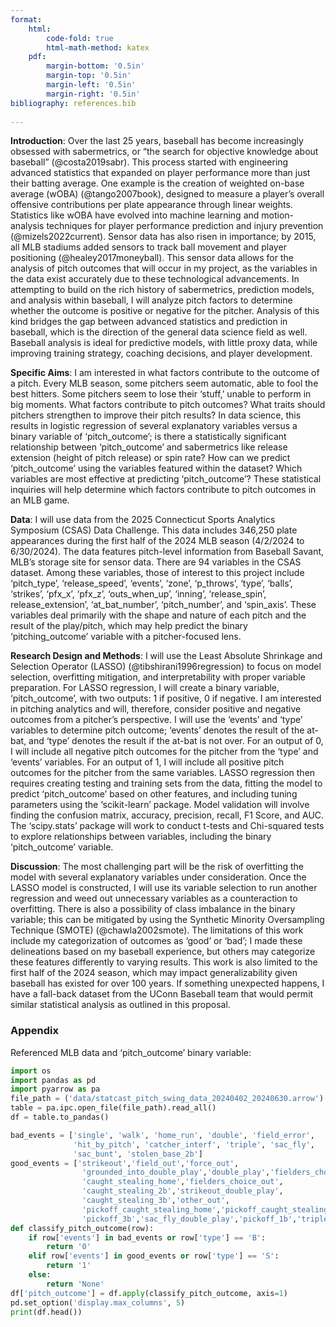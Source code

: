 ```yaml
---
format: 
    html: 
        code-fold: true
        html-math-method: katex
    pdf:
        margin-bottom: '0.5in'
        margin-top: '0.5in'
        margin-left: '0.5in'
        margin-right: '0.5in'
bibliography: references.bib
        
---
```

\begin{titlepage}
\centering
\vspace*{4cm}
{\Huge \textbf{Proposal: Predicting Pitch Outcomes for Major League Pitchers in 2024} \par}

\vspace{1.5cm} 
{\Large \textbf{Author: Sara Clokey} \par}

\vspace{0.25cm}
{\Large University of Connecticut \par}

\vspace{0.25cm}
{\Large Department of Statistics \par}

\vspace{0.5cm}
{\Large Date: 10-28-2024 \par}
\end{titlepage}

**Introduction**: Over the last 25 years, baseball has become increasingly obsessed with sabermetrics, 
or "the search for objective knowledge about baseball" (@costa2019sabr). This process started with engineering
advanced statistics that expanded on player performance more than just their batting average. One example is
the creation of weighted on-base average (wOBA) (@tango2007book), designed to measure a player's overall 
offensive contributions per plate appearance through linear weights. Statistics like wOBA have evolved into machine
learning and motion-analysis techniques for player performance prediction and injury prevention (@mizels2022current).
Sensor data has also risen in importance; by 2015, all MLB stadiums added sensors to track ball movement and player 
positioning (@healey2017moneyball). This sensor data allows for the analysis of pitch outcomes that will occur in my 
project, as the variables in the data exist accurately due to these technological advancements. In attempting to build
on the rich history of sabermetrics, prediction models, and analysis within baseball, I will analyze pitch factors to
determine whether the outcome is positive or negative for the pitcher. Analysis of this kind bridges the gap between
advanced statistics and prediction in baseball, which is the direction of the general data science field as well.
Baseball analysis is ideal for predictive models, with little proxy data, while improving training strategy, coaching
decisions, and player development. 

**Specific Aims**: I am interested in what factors contribute to the outcome of a pitch. Every MLB season, some
pitchers seem automatic, able to fool the best hitters. Some pitchers seem to lose their 'stuff,' unable to perform
in big moments. What factors contribute to pitch outcomes? What traits should pitchers strengthen to improve their
pitch results? In data science, this results in logistic regression of several explanatory variables versus a binary
variable of 'pitch_outcome'; is there a statistically significant relationship between 'pitch_outcome' and sabermetrics
like release extension (height of pitch release) or spin rate? How can we predict 'pitch_outcome' using the variables
featured within the dataset? Which variables are most effective at predicting 'pitch_outcome'? These statistical
inquiries will help determine which factors contribute to pitch outcomes in an MLB game.

**Data**: I will use data from the 2025 Connecticut Sports Analytics Symposium (CSAS) Data Challenge. This data 
includes 346,250 plate appearances during the first half of the 2024 MLB season (4/2/2024 to 6/30/2024). The data 
features pitch-level information from Baseball Savant, MLB's storage site for sensor data. There are 94 variables
in the CSAS dataset. Among these variables, those of interest to this project include 'pitch_type', 'release_speed',
'events', 'zone', 'p_throws', 'type', 'balls', 'strikes', 'pfx_x', 'pfx_z', 'outs_when_up', 'inning', 'release_spin',
release_extension', 'at_bat_number', 'pitch_number', and 'spin_axis'. These variables deal primarily with the shape
and nature of each pitch and the result of the play/pitch, which may help predict the binary 'pitching_outcome' 
variable with a pitcher-focused lens.

**Research Design and Methods**: I will use the Least Absolute Shrinkage and Selection Operator (LASSO) 
(@tibshirani1996regression) to focus on model selection, overfitting mitigation, and interpretability with proper 
variable preparation. For LASSO regression, I will create a binary variable, 'pitch_outcome', with two outputs: 1 
if positive, 0 if negative. I am interested in pitching analytics and will, therefore, consider positive and negative
outcomes from a pitcher's perspective. I will use the 'events' and 'type' variables to determine pitch outcome; 'events'
denotes the result of the at-bat, and 'type' denotes the result if the at-bat is not over. For an output of 0, I will 
include all negative pitch outcomes for the pitcher from the 'type' and 'events' variables. For an output of 1, I will
include all positive pitch outcomes for the pitcher from the same variables. LASSO regression then requires creating
testing and training sets from the data, fitting the model to predict 'pitch_outcome' based on other features, and 
including tuning parameters using the 'scikit-learn' package. Model validation will involve finding the confusion matrix,
accuracy, precision, recall, F1 Score, and AUC. The 'scipy.stats' package will work to conduct t-tests and Chi-squared
tests to explore relationships between variables, including the binary 'pitch_outcome' variable.

**Discussion**: The most challenging part will be the risk of overfitting the model with several explanatory variables 
under consideration. Once the LASSO model is constructed, I will use its variable selection to run another regression
and weed out unnecessary variables as a counteraction to overfitting. There is also a possibility of class imbalance in
the binary variable; this can be mitigated by using the Synthetic Minority Oversampling Technique (SMOTE) (@chawla2002smote).
The limitations of this work include my categorization of outcomes as 'good' or 'bad'; I made these delineations based on my
baseball experience, but others may categorize these features differently to varying results. This work is also limited to
the first half of the 2024 season, which may impact generalizability given baseball has existed for over 100 years. If 
something unexpected happens, I have a fall-back dataset from the UConn Baseball team that would permit similar statistical
analysis as outlined in this proposal.

\newpage

### Appendix
Referenced MLB data and 'pitch_outcome' binary variable:
```python
import os
import pandas as pd
import pyarrow as pa
file_path = ('data/statcast_pitch_swing_data_20240402_20240630.arrow')
table = pa.ipc.open_file(file_path).read_all()
df = table.to_pandas()

bad_events = ['single', 'walk', 'home_run', 'double', 'field_error', 
              'hit_by_pitch', 'catcher_interf', 'triple', 'sac_fly', 
              'sac_bunt', 'stolen_base_2b']
good_events = ['strikeout','field_out','force_out', 
                'grounded_into_double_play','double_play','fielders_choice',
                'caught_stealing_home','fielders_choice_out', 
                'caught_stealing_2b','strikeout_double_play', 
                'caught_stealing_3b','other_out', 
                'pickoff_caught_stealing_home','pickoff_caught_stealing_3b',
                'pickoff_3b','sac_fly_double_play','pickoff_1b','triple_play']
def classify_pitch_outcome(row):
    if row['events'] in bad_events or row['type'] == 'B':
        return '0' 
    elif row['events'] in good_events or row['type'] == 'S':
        return '1' 
    else:
        return 'None' 
df['pitch_outcome'] = df.apply(classify_pitch_outcome, axis=1)
pd.set_option('display.max_columns', 5)
print(df.head())
```
